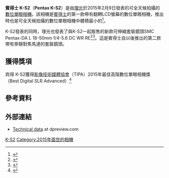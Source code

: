 {{noteTA
|1=zh-hans:宾得; zh-hk:賓得; zh-tw:賓得士
|2=zh-cn:数码单镜头反光相机;zh-hk:數碼單鏡反光相機;zh-tw:數位單眼相機;
}}
{{Infobox camera
 | camera_name      = Pentax K-S2
 | image            = Pentax K-S2 jm34557.jpg
 | image_size       = 
 | image_alt        = 
 | caption          = 
 | maker            = [[理光|理光]]
 | type             = 
 | sensor           = <!-- Image sensor -->
 | sensor_type      = CMOS
 | sensor_size      = [[APS-C|APS-C]] 23.5 x 15.6mm
 | sensor_maker     =
 | recording_medium = [[SD卡|SD卡]]（含SDHC、SDXC）
 | res              = 5472 x 3648（20百萬[[像素|像素]]）
 | lens_mount       = 可更换镜头的[[賓得士K接環|賓得士K<sub>AF2</sub>接環]]
 | lens             = 
 | focus_type       = 
 | exposure         = 
 | flash            = 
 | flashcomp        = <!-- Flash exposure compensation -->
 | fsynch           = <!-- Flash synchronization -->
 | frame_rate       = 
 | shutter          = 
 | shutterRange     = 
 | shutter_speeds   = 1/6000 – 30秒，長時間曝光（B快門）
 | f-numbers        = 
 | metering         = 
 | emode            = <!-- Exposure modes -->
 | mmode            = <!-- Metering modes -->
 | farea            = 11點對焦點
 | fmode            = <!-- Focus modes -->
 | cont             = 每秒5.4幅
 | viewfinder       =  
 | ovf              = <!-- Optional viewfinders -->
 | magnification    = 0.95
 | coverage         = 100%
 | speedRange       = 
 | flbkt            = <!-- Flash bracketing -->
 | fcbkt            = <!-- Focus bracketing -->
 | WB               = Yes
 | wbbkt            = <!-- White balance bracketing -->
 | brightness       = <!-- Projector brightness -->
 | imsize           = <!-- Projector image size -->
 | throwdis         = <!-- Project throw distance -->
 | prores           = <!-- Projector resolution -->
 | rearLCD          = 3英吋，921,000 像素s
 | storage          = 
 | battery          = 
 | dimensions       = 91 x 123 x 73mm
 | weight           = 678g（含電池）
 | price            = 
 | date             = <!-- Release date -->
 | obp              = <!-- Optional battery packs -->
 | odb              = <!-- Optional data backs -->
 | omd              = <!-- Optional motor drives -->
 | oacc             = <!-- Optional accessories -->
 | complens         = <!-- Compatible lens -->
 | compflash        = <!-- Compatible flashes -->
 | interface_AVout  = <!-- Type of video and/or audio output port(s) available (i.e. HDMI, USB, IEEE 1394) -->
 | interface_Data   = <!-- Type of port(s) available for interfacing with computers or other (i.e printers) devices (i.e. USB, IEEE 1394/Firewire, 802.11/WiFi) -->
 | body_comp-feats  = <!-- Body composition or other special features (i.e. ABS plastic, water submersible) -->
 | made_in          =
 | footnotes        =
 | exbkt            = <!-- Exposure bracketing -->
 | drbkt            = <!-- Dynamic range bracketing -->
 | drcomp           = <!-- Dynamic range compressor -->
 | iproc            = PRIME MII
 | vidrecord        = <!-- Video/movie recording.  Show the video dimensions, fps, bitrate, etc. -->
}}
'''賓得士 K-S2'''（'''Pentax K-S2'''）是由[[理光|理光]]於2015年2月9日發表的可全天候拍攝的[[數位單眼相機|數位單眼相機]]。該相機是[[賓得士|賓得士]]的第一款帶有翻轉LCD螢幕的數位單眼相機，推出時也是可全天候拍攝的數位單眼相機中體積最小的<ref>{{cite web |url=http://www.imaging-resource.com/news/2015/02/09/pentax-k-s2-targets-the-family-photographer-with-handy-mix-of-enthusiast-co |title=Pentax K-S2 targets the family photographer with handy mix of enthusiast, consumer-grade features |author=Mike Tomkins |date={{date|2015-02-09}} |website=imaging-resource.com |access-date={{date|2015-03-19}} |archive-date=2020-10-22 |archive-url=https://web.archive.org/web/20201022040119/https://www.imaging-resource.com/news/2015/02/09/pentax-k-s2-targets-the-family-photographer-with-handy-mix-of-enthusiast-co |dead-url=no }}</ref>。

K-S2發表的同時，理光也發表了與K-S2一起販售的新款可伸縮套裝鏡頭SMC Pentax-DA L 18-50mm f/4-5.6 DC WR RE<ref>{{cite web |url=http://www.pentaxforums.com/articles/pentax-news/hd-pentax-da-18-50mm-dc-wr-re-announced.html?src=hs |title=HD Pentax-DA 18-50mm DC WR RE Lens Announced |author=<!--Staff writer(s); no by-line.--> |date={{date|2015-02-09}} |website=pentaxforums.com |access-date={{date|2015-03-19}} |archive-date=2019-12-07 |archive-url=https://web.archive.org/web/20191207185925/https://www.pentaxforums.com/articles/pentax-news/hd-pentax-da-18-50mm-dc-wr-re-announced.html?src=hs |dead-url=no }}</ref><ref>{{cite web |url=http://www.dpreview.com/articles/3468767489/collapsible-pentax-da-18-50mm-f4-5-6-dc-wr-re-claims-title-of-world-s-shortest-zoom |title=Collapsible Pentax-DA 18-50mm F4-5.6 DC WR RE claims title of world's shortest zoom |author=<!--Staff writer(s); no by-line.--> |date={{date|2015-02-09}} |website=[[dpreview|dpreview]] |access-date={{date|2015-03-19}} |archive-date=2021-03-03 |archive-url=https://web.archive.org/web/20210303021202/https://www.dpreview.com/articles/3468767489/collapsible-pentax-da-18-50mm-f4-5-6-dc-wr-re-claims-title-of-world-s-shortest-zoom |dead-url=no }}</ref>。這是賓得士自{{link-en|賓得士 DA 18-135mm 鏡頭|Pentax DA 18-135mm lens|18-135mm鏡頭}}以後推出的第二款帶有寧靜對焦馬達的套裝鏡頭。

==獲得獎項==
宾得 K-S2獲得[[影像技術媒體協會|影像技術媒體協會]]（TIPA）2015年最佳高階數位單眼相機獎（Best Digital SLR Advanced）<ref>{{cite web |url=http://www.tipa.com/english/XXV_tipa_awards_2015.html |title=XXV TIPA AWARDS (2015) |author=<!--Staff writer(s); no by-line.--> |date=2015 |website=tipa.com |publisher=[[影像技術媒體協會|Technical Image Press Association]] |access-date={{date|2015-04-14}} |archive-date=2021-02-02 |archive-url=https://web.archive.org/web/20210202124615/https://www.tipa.com/english/XXV_tipa_awards_2015.html |dead-url=no }}</ref>

==參考資料==
{{reflist}}

== 外部連結 ==
{{commonscat|Pentax K-S2}}
*[http://www.dpreview.com/products/pentax/slrs/pentax_ks2/specifications Technical data] {{Wayback|url=http://www.dpreview.com/products/pentax/slrs/pentax_ks2/specifications |date=20200103001430 }} at dpreview.com

{{Pentax DSLR Cameras}}
{{DSLR cameras with movie mode}}

[[Category:宾得数码单镜反光相机|K-S2]]
[[Category:2015年面世的相機|Category:2015年面世的相機]]